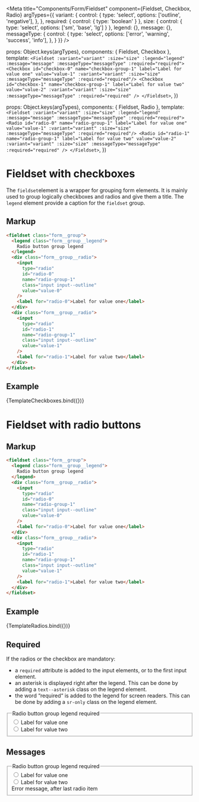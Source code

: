 
<Meta
  title="Components/Form/Fieldset"
  component={Fieldset, Checkbox, Radio}
  argTypes={{
    variant: {
      control: {
        type: 'select',
        options: ['outline', 'negative'],
      },
    },
    required:   { control: { type: 'boolean' } },
    size: { control: { type: 'select', options: ['sm', 'base', 'lg'] } },
    legend: {},
    message: {},
    messageType: {
      control: {
        type: 'select',
        options: ['error', 'warning', 'success', 'info'],
      },
    }
  }}
/>

  props: Object.keys(argTypes),
  components: { Fieldset, Checkbox },
  template: `
    <Fieldset :variant="variant" :size="size" :legend="legend" :message="message" :messageType="messageType" :required="required">
      <Checkbox id="checkbox-0" name="checkbox-group-1" label="Label for value one" value="value-1" :variant="variant" :size="size" :messageType="messageType" :required="required"/>
      <Checkbox id="checkbox-1" name="checkbox-group-1" label="Label for value two" value="value-2" :variant="variant" :size="size" :messageType="messageType" :required="required" />
    </Fieldset>
  `,
})

  props: Object.keys(argTypes),
  components: { Fieldset, Radio },
  template: `
    <Fieldset :variant="variant" :size="size" :legend="legend" :message="message" :messageType="messageType" :required="required">
      <Radio id="radio-0" name="radio-group-1" label="Label for value one" value="value-1" :variant="variant" :size="size" :messageType="messageType" :required="required"/>
      <Radio id="radio-1" name="radio-group-1" label="Label for value two" value="value-2" :variant="variant" :size="size" :messageType="messageType" :required="required" />
    </Fieldset>
  `,
})

# Fieldset with checkboxes
The `fieldset`element is a wrapper for grouping form elements. It is mainly used to group logically checkboxes and radios and give them a title.
The `legend` element provide a caption for the `fieldset` group.

## Markup

```html
<fieldset class="form__group">
  <legend class="form__group__legend">
    Radio button group legend
  </legend>
  <div class="form__group__radio">
    <input
      type="radio"
      id="radio-0"
      name="radio-group-1"
      class="input input--outline"
      value="value-0"
    />
    <label for="radio-0">Label for value one</label>
  </div>
  <div class="form__group__radio">
    <input
      type="radio"
      id="radio-1"
      name="radio-group-1"
      class="input input--outline"
      value="value-1"
    />
    <label for="radio-1">Label for value two</label>
  </div>
</fieldset>
```

## Example

<Canvas>
  <Story
    name="ExampleCheckboxes"
    args={{
      required: false,
      legend: 'Checkbox group legend',
    }}
  >
    {TemplateCheckboxes.bind({})}
  </Story>
</Canvas>

<ArgsTable story="ExampleCheckboxes" />

# Fieldset with radio buttons

## Markup

```html
<fieldset class="form__group">
  <legend class="form__group__legend">
    Radio button group legend
  </legend>
  <div class="form__group__radio">
    <input
      type="radio"
      id="radio-0"
      name="radio-group-1"
      class="input input--outline"
      value="value-0"
    />
    <label for="radio-0">Label for value one</label>
  </div>
  <div class="form__group__radio">
    <input
      type="radio"
      id="radio-1"
      name="radio-group-1"
      class="input input--outline"
      value="value-1"
    />
    <label for="radio-1">Label for value two</label>
  </div>
</fieldset>
```

## Example

<Canvas>
  <Story
    name="ExampleRadio"
    args={{
      required: false,
      legend: 'Radio button group legend',
    }}
  >
    {TemplateRadios.bind({})}
  </Story>
</Canvas>

<ArgsTable story="ExampleRadio" />


## Required

If the radios or the checkbox are mandatory:
- a `required` attribute is added to the input elements, or to the first input element.
- an asterisk is displayed right after the legend. This can be done by adding a `text--asterisk` class on the legend element.
- the word “required“ is added to the legend for screen readers. This can be done by adding a `sr-only` class on the legend element.

<Canvas>
  <fieldset class="form__group">
    <legend class="form__group__legend text--asterisk">
      Radio button group legend <span class="sr-only">required</span>
    </legend>
    <div class="form__group__radio">
      <input
        type="radio"
        id="radio-0"
        name="radio-group-1"
        required="required"
        class="input input--outline"
        value="value-0"
      />
      <label for="radio-0">Label for value one</label>
    </div>
    <div class="form__group__radio">
      <input
        type="radio"
        id="radio-1"
        name="radio-group-1"
        required="required"
        class="input input--outline"
        value="value-1"
      />
      <label for="radio-1">Label for value two</label>
    </div>
  </fieldset>
</Canvas>

## Messages

<Canvas>
  <fieldset class="form__group">
    <legend class="form__group__legend text--asterisk">
      Radio button group legend <span class="sr-only">required</span>
    </legend>
    <div class="form__group__radio">
      <input
        type="radio"
        id="radio-3"
        name="radio-group-2"
        required="required"
        class="input input--outline input--error"
        value="value-0"
      />
      <label for="radio-3">Label for value one</label>
    </div>
    <div class="form__group__radio">
      <input
        type="radio"
        id="radio-4"
        name="radio-group-2"
        required="required"
        class="input input--outline input--error"
        value="value-1"
      />
      <label for="radio-4">Label for value two</label>
    </div>
    <div class="badge badge--sm badge--error">Error message, after last radio item</div>
  </fieldset>
</Canvas>


